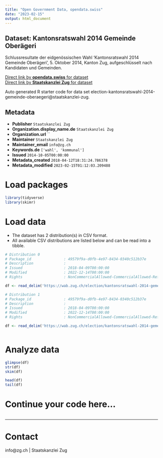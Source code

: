 ```yaml
---
title: "Open Government Data, opendata.swiss"
date: "2023-02-15"
output: html_document
---
```


## Dataset: Kantonsratswahl 2014 Gemeinde Oberägeri

Schlussresultate der eidgenössischen Wahl 'Kantonsratswahl 2014 Gemeinde Oberägeri', 5. Oktober 2014, Kanton Zug, aufgeschlüsselt nach Kandidaten und Gemeinden.

[Direct link by **opendata.swiss** for dataset](https://opendata.swiss/de/dataset/kantonsratswahl-2014-gemeinde-oberageri)<br>
[Direct link by **Staatskanzlei Zug** for dataset](https://wab.zug.ch/election/kantonsratswahl-2014-gemeinde-oberaegeri/data)

Auto generated R starter code for data set election-kantonsratswahl-2014-gemeinde-oberaegeri@staatskanzlei-zug.

## Metadata

- **Publisher** `Staatskanzlei Zug`
- **Organization.display_name.de** `Staatskanzlei Zug`
- **Organization.url** ``
- **Maintainer** `Staatskanzlei Zug`
- **Maintainer_email** `info@zg.ch`
- **Keywords.de** `['wahl', 'kommunal']`
- **Issued** `2014-10-05T00:00:00`
- **Metadata_created** `2018-04-12T18:31:24.786378`
- **Metadata_modified** `2023-02-15T01:12:03.209488`


# Load packages

```r

library(tidyverse)
library(skimr)

```

# Load data

-   The dataset has 2 distribution(s) in CSV format.
-   All available CSV distributions are listed below and can be read into a tibble.

```r

# Distribution 0
# Package_id               : 49579f9a-d0fb-4e97-8434-0340c512b37e
# Description              : 
# Issued                   : 2018-04-09T00:00:00
# Modified                 : 2022-12-14T00:00:00
# Rights                   : NonCommercialAllowed-CommercialAllowed-ReferenceRequired

df <- read_delim('https://wab.zug.ch/election/kantonsratswahl-2014-gemeinde-oberaegeri/data-csv')

# Distribution 1
# Package_id               : 49579f9a-d0fb-4e97-8434-0340c512b37e
# Description              : 
# Issued                   : 2018-04-09T00:00:00
# Modified                 : 2022-12-14T00:00:00
# Rights                   : NonCommercialAllowed-CommercialAllowed-ReferenceRequired

df <- read_delim('https://wab.zug.ch/election/kantonsratswahl-2014-gemeinde-oberaegeri/data-parties-csv')



```

# Analyze data

```r

glimpse(df)
str(df)
skim(df)

head(df)
tail(df)

```

# Continue your code here...

```r

```

------------------------------------------------------------------------

# Contact

info@zg.ch | Staatskanzlei Zug
